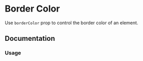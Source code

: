 
# Border Color

Use `borderColor` prop to control the border color of an element.

<Scale themeKey="colors" values="borderColor" />

## Documentation

### Usage

<Demo component="border-color/usage" />
